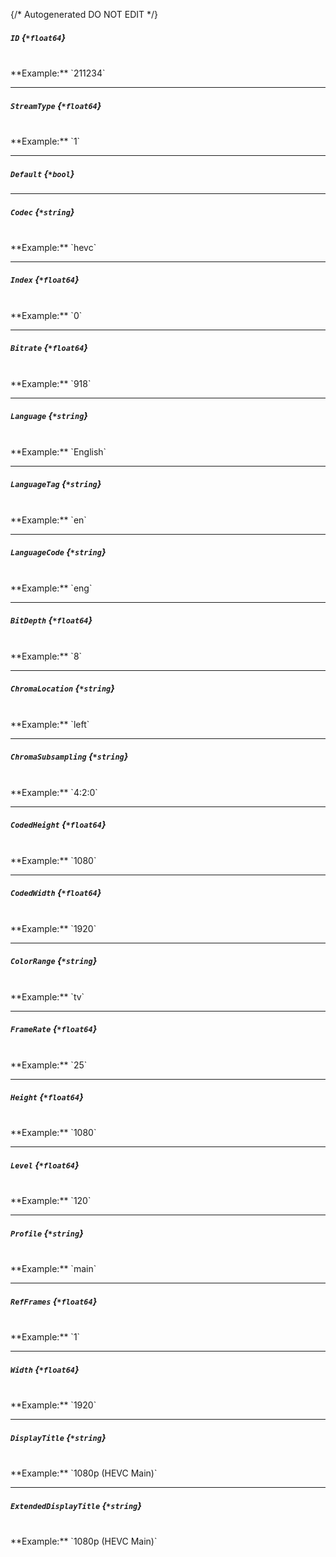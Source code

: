 {/* Autogenerated DO NOT EDIT  */}
##### `ID` *{`*float64`}*
<br/>
**Example:** `211234`

---
##### `StreamType` *{`*float64`}*
<br/>
**Example:** `1`

---
##### `Default` *{`*bool`}*

---
##### `Codec` *{`*string`}*
<br/>
**Example:** `hevc`

---
##### `Index` *{`*float64`}*
<br/>
**Example:** `0`

---
##### `Bitrate` *{`*float64`}*
<br/>
**Example:** `918`

---
##### `Language` *{`*string`}*
<br/>
**Example:** `English`

---
##### `LanguageTag` *{`*string`}*
<br/>
**Example:** `en`

---
##### `LanguageCode` *{`*string`}*
<br/>
**Example:** `eng`

---
##### `BitDepth` *{`*float64`}*
<br/>
**Example:** `8`

---
##### `ChromaLocation` *{`*string`}*
<br/>
**Example:** `left`

---
##### `ChromaSubsampling` *{`*string`}*
<br/>
**Example:** `4:2:0`

---
##### `CodedHeight` *{`*float64`}*
<br/>
**Example:** `1080`

---
##### `CodedWidth` *{`*float64`}*
<br/>
**Example:** `1920`

---
##### `ColorRange` *{`*string`}*
<br/>
**Example:** `tv`

---
##### `FrameRate` *{`*float64`}*
<br/>
**Example:** `25`

---
##### `Height` *{`*float64`}*
<br/>
**Example:** `1080`

---
##### `Level` *{`*float64`}*
<br/>
**Example:** `120`

---
##### `Profile` *{`*string`}*
<br/>
**Example:** `main`

---
##### `RefFrames` *{`*float64`}*
<br/>
**Example:** `1`

---
##### `Width` *{`*float64`}*
<br/>
**Example:** `1920`

---
##### `DisplayTitle` *{`*string`}*
<br/>
**Example:** `1080p (HEVC Main)`

---
##### `ExtendedDisplayTitle` *{`*string`}*
<br/>
**Example:** `1080p (HEVC Main)`


